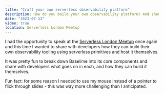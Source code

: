 ```yaml
---
title: "Craft your own serverless observability platform"
description: How do you build your own observability platform? And should you?
date: "2023-07-13"
video: true
location: Serverless London Meetup
---
```



I had the opportunity to speak at the [Serverless London Meetup](https://www.meetup.com/serverless-london/) once again and this time I wanted to share with developers how they can build their own observability tooling using serverless primitives and host it themselves.

It was pretty fun to break down Baselime into its core components and share with developers what goes on in each, and how they can build it themselves.

Fun fact: for some reason I needed to use my mouse instead of a pointer to flick through slides - this was way more challenging than I anticipated.


<script src="//fast.wistia.com/embed/medias/7o2q7h3rb0.jsonp" async></script> <script src="//fast.wistia.com/assets/external/E-v1.js" async></script> <div class="wistia_responsive_padding" style="padding:56.25% 0 0 0;position:relative;"> <div class="wistia_responsive_wrapper" style="height:100%;left:0;position:absolute;top:0;width:100%;"> <div class="wistia_embed wistia_async_7o2q7h3rb0 seo=false videoFoam=true" style="height:100%;width:100%">&nbsp;</div></div></div>
